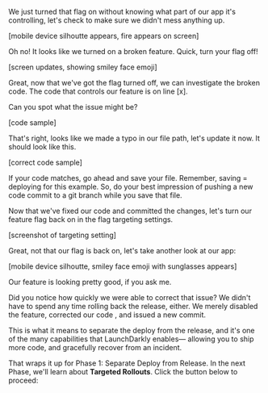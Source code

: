 We just turned that flag on without knowing what part of our app it's controlling, let's check to make sure we didn't mess anything up.

[mobile device silhoutte appears, fire appears on screen]

Oh no! It looks like we turned on a broken feature. Quick, turn your flag off!

[screen updates, showing smiley face emoji]

Great, now that we've got the flag turned off, we can investigate the broken code. The code that controls our feature is on line [x].

Can you spot what the issue might be?

[code sample]

That's right, looks like we made a typo in our file path, let's update it now. It should look like this.

[correct code sample]

If your code matches, go ahead and save your file. Remember, saving = deploying for this example. So, do your best impression of pushing a new code commit to a git branch while you save that file.

Now that we've fixed our code and committed the changes, let's turn our feature flag back on in the flag targeting settings.

[screenshot of targeting setting]

Great, not that our flag is back on, let's take another look at our app:

[mobile device silhoutte, smiley face emoji with sunglasses appears]

Our feature is looking pretty good, if you ask me. 

Did you notice how quickly we were able to correct that issue? We didn't have to spend any time rolling back the release, either. We merely disabled the feature, corrected our code , and issued a new commit.

This is what it means to separate the deploy from the release, and it's one of the many capabilities that LaunchDarkly enables— allowing you to ship more code, and gracefully recover from an incident.

That wraps it up for Phase 1: Separate Deploy from Release. In the next Phase, we'll learn about **Targeted Rollouts**. Click the button below to proceed:
